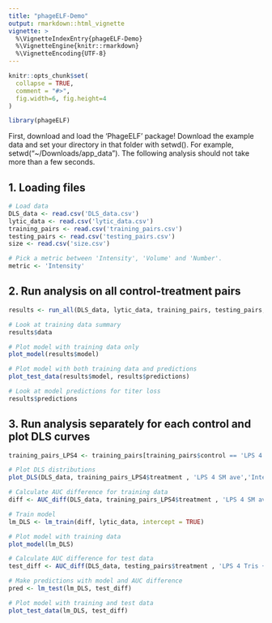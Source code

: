 ```yaml
---
title: "phageELF-Demo"
output: rmarkdown::html_vignette
vignette: >
  %\VignetteIndexEntry{phageELF-Demo}
  %\VignetteEngine{knitr::rmarkdown}
  %\VignetteEncoding{UTF-8}
---
```


```r
knitr::opts_chunk$set(
  collapse = TRUE,
  comment = "#>",
  fig.width=6, fig.height=4
)
```

```r
library(phageELF)
```

First, download and load the 'PhageELF' package! 
Download the example data and set your directory in that folder with setwd(). For example, setwd("~/Downloads/app_data"). The following analysis should not take more than a few seconds. 

## 1. Loading files

```r
# Load data
DLS_data <- read.csv('DLS_data.csv')
lytic_data <- read.csv('lytic_data.csv')
training_pairs <- read.csv('training_pairs.csv')
testing_pairs <- read.csv('testing_pairs.csv')
size <- read.csv('size.csv')

# Pick a metric between 'Intensity', 'Volume' and 'Number'.
metric <- 'Intensity'
```

## 2. Run analysis on all control-treatment pairs

```r

results <- run_all(DLS_data, lytic_data, training_pairs, testing_pairs, metric)

```


```r
# Look at training data summary
results$data

# Plot model with training data only 
plot_model(results$model)

# Plot model with both training data and predictions
plot_test_data(results$model, results$predictions)

# Look at model predictions for titer loss
results$predictions

```

## 3. Run analysis separately for each control and plot DLS curves

```r
training_pairs_LPS4 <- training_pairs[training_pairs$control == 'LPS 4 SM ave',]

# Plot DLS distributions
plot_DLS(DLS_data, training_pairs_LPS4$treatment , 'LPS 4 SM ave','Intensity', size$size)

# Calculate AUC difference for training data 
diff <- AUC_diff(DLS_data, training_pairs_LPS4$treatment , 'LPS 4 SM ave','Intensity')

# Train model
lm_DLS <- lm_train(diff, lytic_data, intercept = TRUE) 

# Plot model with training data
plot_model(lm_DLS)

# Calculate AUC difference for test data
test_diff <- AUC_diff(DLS_data, testing_pairs$treatment , 'LPS 4 Tris + gel ave','Intensity')

# Make predictions with model and AUC difference
pred <- lm_test(lm_DLS, test_diff)

# Plot model with training and test data
plot_test_data(lm_DLS, test_diff)

```


